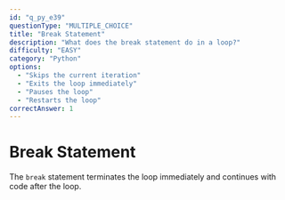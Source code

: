 ```yaml
---
id: "q_py_e39"
questionType: "MULTIPLE_CHOICE"
title: "Break Statement"
description: "What does the break statement do in a loop?"
difficulty: "EASY"
category: "Python"
options:
  - "Skips the current iteration"
  - "Exits the loop immediately"
  - "Pauses the loop"
  - "Restarts the loop"
correctAnswer: 1
---
```


# Break Statement

The `break` statement terminates the loop immediately and continues with code after the loop.
